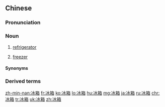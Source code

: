 ==Chinese==
{{zh-forms}}

===Pronunciation===
{{zh-pron
|m=bīngxiāng
|c=bing1 soeng1
|h=pfs=pên-siông
|mn=xm,qz,tw:peng-siuⁿ/zz:peng-sioⁿ
|w=1pin xian
|cat=n
}}

===Noun===
{{zh-noun}}

# [[refrigerator]]
#: {{zh-x|冰箱 裡 有 很 多 食物。|There is a lot of food in the '''refrigerator'''.}}
# {{lb|zh|Cantonese}} [[freezer]]
#: {{zh-x|記住 一 返 到 屋企，就 躉 啲 雪糕 入 冰箱 喇。|Remember to put the ice cream in the '''freezer''' once you get home.|C}}

====Synonyms====
{{zh-dial}}
{{zh-dial|冰櫃}}

===Derived terms===
{{zh-der|電冰箱}}

{{zh-cat|Machines}}

[[zh-min-nan:冰箱]]
[[fr:冰箱]]
[[ko:冰箱]]
[[lo:冰箱]]
[[hu:冰箱]]
[[mg:冰箱]]
[[ja:冰箱]]
[[ru:冰箱]]
[[chr:冰箱]]
[[tr:冰箱]]
[[uk:冰箱]]
[[zh:冰箱]]